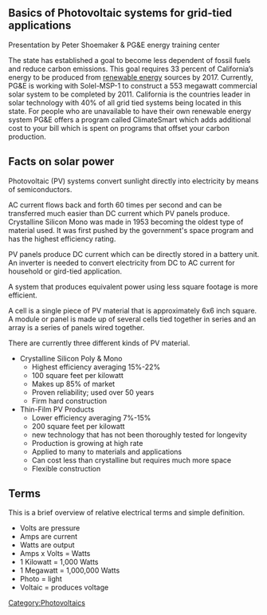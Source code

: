 ==Basics of Photovoltaic systems for grid-tied applications==
Presentation by Peter Shoemaker & PG&E energy training center

The state has established a goal to become less dependent of fossil fuels and reduce carbon emissions. This goal requires 33 percent of California’s energy to be produced from [[renewable energy]] sources by 2017. Currently, PG&E is working with Solel-MSP-1 to construct a 553 megawatt commercial solar system to be completed by 2011. California is the countries leader in solar technology with 40% of all grid tied systems being located in this state. For people who are unavailable to have their own renewable energy system PG&E offers a program called ClimateSmart which adds additional cost to your bill which is spent on programs that offset your carbon production. 

==Facts on solar power==
Photovoltaic (PV) systems convert sunlight directly into electricity by means of semiconductors.

AC current flows back and forth 60 times per second and can be transferred much easier than DC current which PV panels produce. 
Crystalline Silicon Mono was made in 1953 becoming the oldest type of material used. It was first pushed by the government's space program and has the highest efficiency rating.

PV panels produce DC current which can be directly stored in a battery unit. An inverter is needed to convert electricity from DC to AC current for household or gird-tied application. 

A system that produces equivalent power using less square footage is more efficient. 

A cell is a single piece of PV material that is approximately 6x6 inch square. A module or panel is made up of several cells tied together in series and an array is a series of panels wired together. 

There are currently three different kinds of PV material.
* Crystalline Silicon Poly & Mono
** Highest efficiency averaging 15%-22%
** 100 square feet per kilowatt
** Makes up 85% of market
** Proven reliability; used over 50 years
** Firm hard construction
* Thin-Film PV Products 
** Lower efficiency averaging 7%-15%
** 200 square feet per kilowatt
** new technology that has not been thoroughly tested for longevity
** Production is growing at high rate 
** Applied to many to materials and applications
** Can cost less than crystalline but requires much more space
** Flexible construction

==Terms==
This is a brief overview of relative electrical terms and simple definition.
*Volts are pressure
*Amps are current
*Watts are output
*Amps x Volts = Watts
*1 Kilowatt = 1,000 Watts
*1 Megawatt = 1,000,000 Watts
*Photo = light
*Voltaic = produces voltage

[[Category:Photovoltaics]]